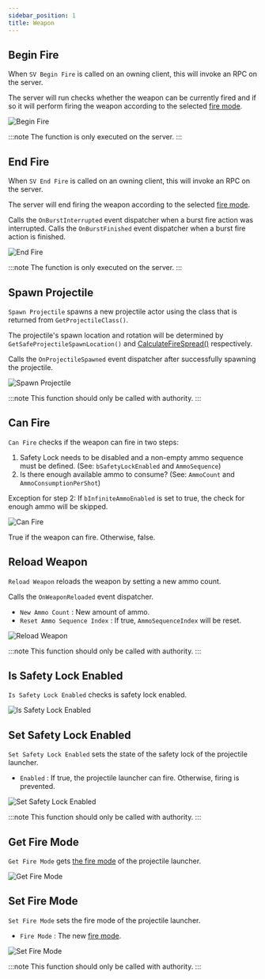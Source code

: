 ```yaml
---
sidebar_position: 1
title: Weapon
---
```



## Begin Fire

When `SV Begin Fire` is called on an owning client, this will invoke an RPC on
the server.

The server will run checks whether the weapon can be currently fired and if so
it will perform firing the weapon according to the selected [fire mode](/docs/projectile-module/types#fire-mode).

![Begin Fire](_static/img/weapon/begin-fire.png)

:::note
The function is only executed on the server.
:::

## End Fire

When `SV End Fire` is called on an owning client, this will invoke an RPC on
the server.

The server will end firing the weapon according to the selected [fire mode](/docs/projectile-module/types#fire-mode).

Calls the `OnBurstInterrupted` event dispatcher when a burst fire action was
interrupted.
Calls the `OnBurstFinished` event dispatcher when a burst fire action is finished.

![End Fire](_static/img/weapon/end-fire.png)

:::note
The function is only executed on the server.
:::

## Spawn Projectile

`Spawn Projectile` spawns a new projectile actor using the class that is returned
from `GetProjectileClass()`.

The projectile's spawn location and rotation will be determined by
`GetSafeProjectileSpawnLocation()` and [CalculateFireSpread()](/docs/projectile-module/projectile-launcher-component/functions/aiming#calculate-fire-spread)
respectively.

Calls the `OnProjectileSpawned` event dispatcher after successfully spawning
the projectile.

![Spawn Projectile](_static/img/weapon/spawn-projectile.png)

:::note
This function should only be called with authority.
:::

## Can Fire

`Can Fire` checks if the weapon can fire in two steps:
1. Safety Lock needs to be disabled and a non-empty ammo sequence must be defined.
(See: `bSafetyLockEnabled` and `AmmoSequence`)
2. Is there enough available ammo to consume?
(See: `AmmoCount` and `AmmoConsumptionPerShot`)

Exception for step 2: If `bInfiniteAmmoEnabled` is set to true, the check for
enough ammo will be skipped.

![Can Fire](_static/img/weapon/can-fire.png)

True if the weapon can fire. Otherwise, false.

## Reload Weapon

`Reload Weapon` reloads the weapon by setting a new ammo count.

Calls the `OnWeaponReloaded` event dispatcher.
* `New Ammo Count` <Step text="1"/> : New amount of ammo.
* `Reset Ammo Sequence Index` <Step text="2"/> : If true, `AmmoSequenceIndex`
will be reset.

![Reload Weapon](_static/img/weapon/reload-weapon.png)

:::note
This function should only be called with authority.
:::

## Is Safety Lock Enabled

`Is Safety Lock Enabled` checks is safety lock enabled.

![Is Safety Lock Enabled](_static/img/weapon/is-safety-lock-enabled.png)

## Set Safety Lock Enabled

`Set Safety Lock Enabled` sets the state of the safety lock of
the projectile launcher.
* `Enabled` <Step text="1"/> : If true, the projectile launcher can fire.
Otherwise, firing is prevented.

![Set Safety Lock Enabled](_static/img/weapon/set-safety-lock-enabled.png)

:::note
This function should only be called with authority.
:::

## Get Fire Mode

`Get Fire Mode` gets [the fire mode](/docs/projectile-module/types#fire-mode)
of the projectile launcher.

![Get Fire Mode](_static/img/weapon/get-fire-mode.png)

## Set Fire Mode

`Set Fire Mode` sets the fire mode of the projectile launcher.
* `Fire Mode` <Step text="1"/> : The new [fire mode](/docs/projectile-module/types#fire-mode).

![Set Fire Mode](_static/img/weapon/set-fire-mode.png)

:::note
This function should only be called with authority.
:::